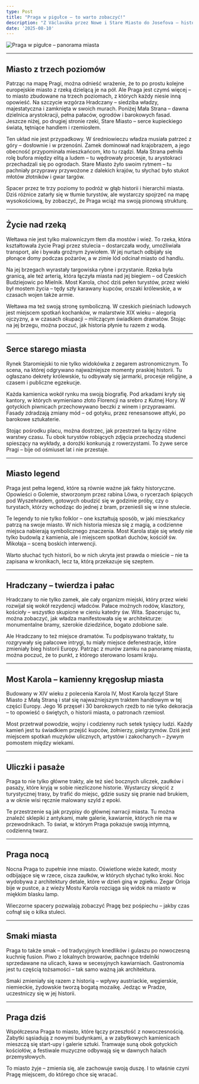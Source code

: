 ```yaml
---
type: Post
title: "Praga w pigułce – to warto zobaczyć!"
description: "Z Václaváka przez Nowe i Stare Miasto do Josefova – historia ambicji i pamięci w przestrzeni miejskiej."
date: '2025-08-10'
---
```



![Praga w pigułce – panorama miasta](/images/wszystko-praga-trasa-ii.png "Praga w pigułce")

***
## Miasto z trzech poziomów
Patrząc na mapę Pragi, można odnieść wrażenie, że to po prostu kolejne europejskie miasto z rzeką dzielącą je na pół. Ale Praga jest czymś więcej – to miasto zbudowane na trzech poziomach, z których każdy niesie inną opowieść. Na szczycie wzgórza Hradczany – siedziba władzy, majestatyczna i zamknięta w swoich murach. Poniżej Mała Strana – dawna dzielnica arystokracji, pełna pałaców, ogrodów i barokowych fasad. Jeszcze niżej, po drugiej stronie rzeki, Stare Miasto – serce kupieckiego świata, tętniące handlem i rzemiosłem.

Ten układ nie jest przypadkowy. W średniowieczu władza musiała patrzeć z góry – dosłownie i w przenośni. Zamek dominował nad krajobrazem, a jego obecność przypominała mieszkańcom, kto tu rządzi. Mała Strana pełniła rolę bufora między elitą a ludem – tu wędrowały procesje, tu arystokraci przechadzali się po ogrodach. Stare Miasto żyło swoim rytmem – tu pachniały przyprawy przywożone z dalekich krajów, tu słychać było stukot młotów złotników i gwar targów.

Spacer przez te trzy poziomy to podróż w głąb historii i hierarchii miasta. Dziś różnice zatarły się w tłumie turystów, ale wystarczy spojrzeć na mapę wysokościową, by zobaczyć, że Praga wciąż ma swoją pionową strukturę.

***
## Życie nad rzeką
Wełtawa nie jest tylko malowniczym tłem dla mostów i wież. To rzeka, która kształtowała życie Pragi przez stulecia – dostarczała wody, umożliwiała transport, ale i bywała groźnym żywiołem. W jej nurtach odbijały się płonące domy podczas pożarów, a w zimie lód odcinał miasto od handlu.

Na jej brzegach wyrastały targowiska rybne i przystanie. Rzeka była granicą, ale też arterią, która łączyła miasta nad jej biegiem – od Czeskich Budziejowic po Mielnik. Most Karola, choć dziś pełen turystów, przez wieki był mostem życia – tędy szły karawany kupców, orszaki królewskie, a w czasach wojen także armie.

Wełtawa ma też swoją stronę symboliczną. W czeskich pieśniach ludowych jest miejscem spotkań kochanków, w malarstwie XIX wieku – alegorią ojczyzny, a w czasach okupacji – milczącym świadkiem dramatów. Stojąc na jej brzegu, można poczuć, jak historia płynie tu razem z wodą.

***
## Serce starego miasta
Rynek Staromiejski to nie tylko widokówka z zegarem astronomicznym. To scena, na której odgrywano najważniejsze momenty praskiej historii. Tu ogłaszano dekrety królewskie, tu odbywały się jarmarki, procesje religijne, a czasem i publiczne egzekucje.

Każda kamienica wokół rynku ma swoją biografię. Pod arkadami kryły się kantory, w których wymieniano złoto Florencji na srebro z Kutnej Hory. W gotyckich piwnicach przechowywano beczki z winem i przyprawami. Fasady zdradzają zmiany mód – od gotyku, przez renesansowe attyki, po barokowe sztukaterie.

Stojąc pośrodku placu, można dostrzec, jak przestrzeń ta łączy różne warstwy czasu. Tu obok turystów robiących zdjęcia przechodzą studenci spieszący na wykłady, a dorożki konkurują z rowerzystami. To żywe serce Pragi – bije od ośmiuset lat i nie przestaje.

***
## Miasto legend
Praga jest pełna legend, które są równie ważne jak fakty historyczne. Opowieści o Golemie, stworzonym przez rabina Löwa, o rycerzach śpiących pod Wyszehradem, gotowych obudzić się w godzinie próby, czy o turystach, którzy wchodząc do jednej z bram, przenieśli się w inne stulecie.

Te legendy to nie tylko folklor – one kształtują sposób, w jaki mieszkańcy patrzą na swoje miasto. W nich historia miesza się z magią, a codzienne miejsca nabierają symbolicznego znaczenia. Most Karola staje się wtedy nie tylko budowlą z kamienia, ale i miejscem spotkań duchów, kościół św. Mikołaja – sceną boskich interwencji.

Warto słuchać tych historii, bo w nich ukryta jest prawda o mieście – nie ta zapisana w kronikach, lecz ta, którą przekazuje się szeptem.

***
## Hradczany – twierdza i pałac
Hradczany to nie tylko zamek, ale cały organizm miejski, który przez wieki rozwijał się wokół rezydencji władców. Pałace możnych rodów, klasztory, kościoły – wszystko skupione w cieniu katedry św. Wita. Spacerując tu, można zobaczyć, jak władza manifestowała się w architekturze: monumentalne bramy, szerokie dziedzińce, bogato zdobione sale.

Ale Hradczany to też miejsce dramatów. Tu podpisywano traktaty, tu rozgrywały się pałacowe intrygi, tu miały miejsce defenestracje, które zmieniały bieg historii Europy. Patrząc z murów zamku na panoramę miasta, można poczuć, że to punkt, z którego sterowano losami kraju.

***
## Most Karola – kamienny kręgosłup miasta
Budowany w XIV wieku z polecenia Karola IV, Most Karola łączył Stare Miasto z Małą Straną i stał się najważniejszym traktem handlowym w tej części Europy. Jego 16 przęseł i 30 barokowych rzeźb to nie tylko dekoracja – to opowieść o świętych, o historii miasta, o patronach rzemiosł.

Most przetrwał powodzie, wojny i codzienny ruch setek tysięcy ludzi. Każdy kamień jest tu świadkiem przejść kupców, żołnierzy, pielgrzymów. Dziś jest miejscem spotkań muzyków ulicznych, artystów i zakochanych – żywym pomostem między wiekami.

***
## Uliczki i pasaże
Praga to nie tylko główne trakty, ale też sieć bocznych uliczek, zaułków i pasaży, które kryją w sobie niezliczone historie. Wystarczy skręcić z turystycznej trasy, by trafić do miejsc, gdzie suszy się pranie nad brukiem, a w oknie wisi ręcznie malowany szyld z epoki.

Te przestrzenie są jak przypisy do głównej narracji miasta. Tu można znaleźć sklepiki z antykami, małe galerie, kawiarnie, których nie ma w przewodnikach. To świat, w którym Praga pokazuje swoją intymną, codzienną twarz.

***
## Praga nocą
Nocna Praga to zupełnie inne miasto. Oświetlone wieże katedr, mosty odbijające się w rzece, cisza zaułków, w których słychać tylko kroki. Noc wydobywa z architektury detale, które w dzień giną w zgiełku. Zegar Orloja bije w pustce, a z wieży Mostu Karola rozciąga się widok na miasto w miękkim blasku lamp.

Wieczorne spacery pozwalają zobaczyć Pragę bez pośpiechu – jakby czas cofnął się o kilka stuleci.

***
## Smaki miasta
Praga to także smak – od tradycyjnych knedlików i gulaszu po nowoczesną kuchnię fusion. Piwo z lokalnych browarów, pachnące trdelníki sprzedawane na ulicach, kawa w secesyjnych kawiarniach. Gastronomia jest tu częścią tożsamości – tak samo ważną jak architektura.

Smaki zmieniały się razem z historią – wpływy austriackie, węgierskie, niemieckie, żydowskie tworzą bogatą mozaikę. Jedząc w Pradze, uczestniczy się w jej historii.

***
## Praga dziś
Współczesna Praga to miasto, które łączy przeszłość z nowoczesnością. Zabytki sąsiadują z nowymi budynkami, a w zabytkowych kamienicach mieszczą się start-upy i galerie sztuki. Tramwaje suną obok gotyckich kościołów, a festiwale muzyczne odbywają się w dawnych halach przemysłowych.

To miasto żyje – zmienia się, ale zachowuje swoją duszę. I to właśnie czyni Pragę miejscem, do którego chce się wracać.
